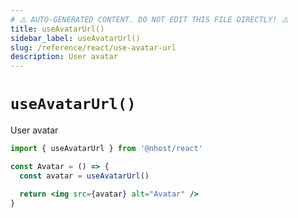 ```yaml
---
# ⚠️ AUTO-GENERATED CONTENT. DO NOT EDIT THIS FILE DIRECTLY! ⚠️
title: useAvatarUrl()
sidebar_label: useAvatarUrl()
slug: /reference/react/use-avatar-url
description: User avatar
---
```


# `useAvatarUrl()`

User avatar

```jsx
import { useAvatarUrl } from '@nhost/react'

const Avatar = () => {
  const avatar = useAvatarUrl()

  return <img src={avatar} alt="Avatar" />
}
```
